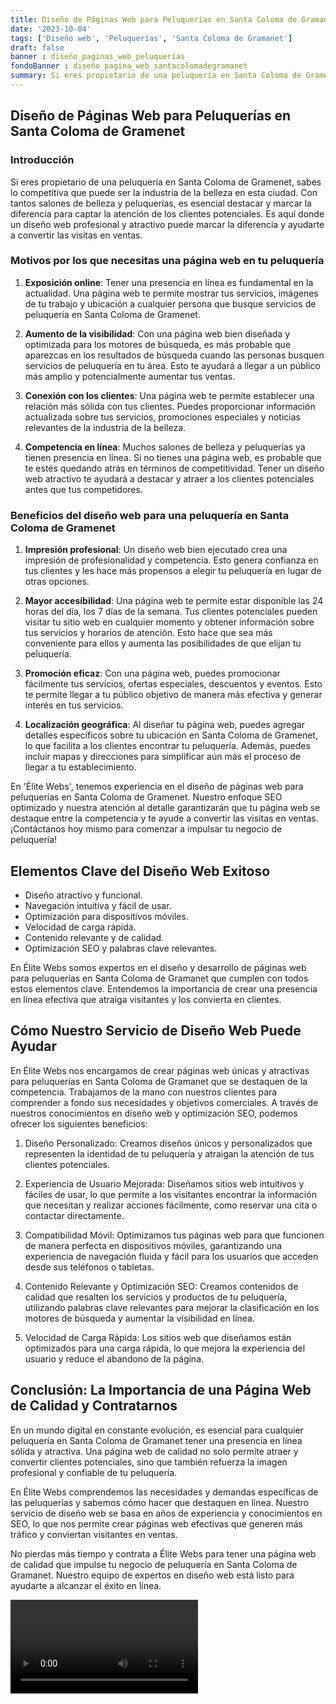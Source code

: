 ```yaml
---
title: Diseño de Páginas Web para Peluquerías en Santa Coloma de Gramanet
date: '2023-10-04'
tags: ['Diseño web', 'Peluquerías', 'Santa Coloma de Gramanet']
draft: false
banner : diseño_paginas_web_peluquerías
fondoBanner : diseño_pagina_web_santacolomadegramanet
summary: Si eres propietario de una peluquería en Santa Coloma de Gramenet, sabes lo competitiva que puede ser la industria de la belleza en esta ciudad. Con tantos salones de belleza y peluquerías, es esencial destacar y marcar la diferencia para captar la atención de los clientes potenciales. Es aquí donde un diseño web profesional y atractivo puede marcar la diferencia y ayudarte a convertir las visitas en ventas.
---
```


## Diseño de Páginas Web para Peluquerías en Santa Coloma de Gramenet

### Introducción

Si eres propietario de una peluquería en Santa Coloma de Gramenet, sabes lo competitiva que puede ser la industria de la belleza en esta ciudad. Con tantos salones de belleza y peluquerías, es esencial destacar y marcar la diferencia para captar la atención de los clientes potenciales. Es aquí donde un diseño web profesional y atractivo puede marcar la diferencia y ayudarte a convertir las visitas en ventas.

### Motivos por los que necesitas una página web en tu peluquería

1. **Exposición online**: Tener una presencia en línea es fundamental en la actualidad. Una página web te permite mostrar tus servicios, imágenes de tu trabajo y ubicación a cualquier persona que busque servicios de peluquería en Santa Coloma de Gramenet.

2. **Aumento de la visibilidad**: Con una página web bien diseñada y optimizada para los motores de búsqueda, es más probable que aparezcas en los resultados de búsqueda cuando las personas busquen servicios de peluquería en tu área. Esto te ayudará a llegar a un público más amplio y potencialmente aumentar tus ventas.

3. **Conexión con los clientes**: Una página web te permite establecer una relación más sólida con tus clientes. Puedes proporcionar información actualizada sobre tus servicios, promociones especiales y noticias relevantes de la industria de la belleza.

4. **Competencia en línea**: Muchos salones de belleza y peluquerías ya tienen presencia en línea. Si no tienes una página web, es probable que te estés quedando atrás en términos de competitividad. Tener un diseño web atractivo te ayudará a destacar y atraer a los clientes potenciales antes que tus competidores.

### Beneficios del diseño web para una peluquería en Santa Coloma de Gramenet

1. **Impresión profesional**: Un diseño web bien ejecutado crea una impresión de profesionalidad y competencia. Esto genera confianza en tus clientes y les hace más propensos a elegir tu peluquería en lugar de otras opciones.

2. **Mayor accesibilidad**: Una página web te permite estar disponible las 24 horas del día, los 7 días de la semana. Tus clientes potenciales pueden visitar tu sitio web en cualquier momento y obtener información sobre tus servicios y horarios de atención. Esto hace que sea más conveniente para ellos y aumenta las posibilidades de que elijan tu peluquería.

3. **Promoción eficaz**: Con una página web, puedes promocionar fácilmente tus servicios, ofertas especiales, descuentos y eventos. Esto te permite llegar a tu público objetivo de manera más efectiva y generar interés en tus servicios.

4. **Localización geográfica**: Al diseñar tu página web, puedes agregar detalles específicos sobre tu ubicación en Santa Coloma de Gramenet, lo que facilita a los clientes encontrar tu peluquería. Además, puedes incluir mapas y direcciones para simplificar aún más el proceso de llegar a tu establecimiento.

En 'Élite Webs', tenemos experiencia en el diseño de páginas web para peluquerías en Santa Coloma de Gramenet. Nuestro enfoque SEO optimizado y nuestra atención al detalle garantizarán que tu página web se destaque entre la competencia y te ayude a convertir las visitas en ventas. ¡Contáctanos hoy mismo para comenzar a impulsar tu negocio de peluquería!

<GifSeo />

<Cta />

## Elementos Clave del Diseño Web Exitoso
- Diseño atractivo y funcional.
- Navegación intuitiva y fácil de usar.
- Optimización para dispositivos móviles.
- Velocidad de carga rápida.
- Contenido relevante y de calidad.
- Optimización SEO y palabras clave relevantes.

En Élite Webs somos expertos en el diseño y desarrollo de páginas web para peluquerías en Santa Coloma de Gramanet que cumplen con todos estos elementos clave. Entendemos la importancia de crear una presencia en línea efectiva que atraiga visitantes y los convierta en clientes.

## Cómo Nuestro Servicio de Diseño Web Puede Ayudar
En Élite Webs nos encargamos de crear páginas web únicas y atractivas para peluquerías en Santa Coloma de Gramanet que se destaquen de la competencia. Trabajamos de la mano con nuestros clientes para comprender a fondo sus necesidades y objetivos comerciales. A través de nuestros conocimientos en diseño web y optimización SEO, podemos ofrecer los siguientes beneficios:

1. Diseño Personalizado: Creamos diseños únicos y personalizados que representen la identidad de tu peluquería y atraigan la atención de tus clientes potenciales.

2. Experiencia de Usuario Mejorada: Diseñamos sitios web intuitivos y fáciles de usar, lo que permite a los visitantes encontrar la información que necesitan y realizar acciones fácilmente, como reservar una cita o contactar directamente.

3. Compatibilidad Móvil: Optimizamos tus páginas web para que funcionen de manera perfecta en dispositivos móviles, garantizando una experiencia de navegación fluida y fácil para los usuarios que acceden desde sus teléfonos o tabletas.

4. Contenido Relevante y Optimización SEO: Creamos contenidos de calidad que resalten los servicios y productos de tu peluquería, utilizando palabras clave relevantes para mejorar la clasificación en los motores de búsqueda y aumentar la visibilidad en línea.

5. Velocidad de Carga Rápida: Los sitios web que diseñamos están optimizados para una carga rápida, lo que mejora la experiencia del usuario y reduce el abandono de la página.

## Conclusión: La Importancia de una Página Web de Calidad y Contratarnos
En un mundo digital en constante evolución, es esencial para cualquier peluquería en Santa Coloma de Gramanet tener una presencia en línea sólida y atractiva. Una página web de calidad no solo permite atraer y convertir clientes potenciales, sino que también refuerza la imagen profesional y confiable de tu peluquería.

En Élite Webs comprendemos las necesidades y demandas específicas de las peluquerías y sabemos cómo hacer que destaquen en línea. Nuestro servicio de diseño web se basa en años de experiencia y conocimientos en SEO, lo que nos permite crear páginas web efectivas que generen más tráfico y conviertan visitantes en ventas.

No pierdas más tiempo y contrata a Élite Webs para tener una página web de calidad que impulse tu negocio de peluquería en Santa Coloma de Gramanet. Nuestro equipo de expertos en diseño web está listo para ayudarte a alcanzar el éxito en línea.

<Video />

<CtaBot job='Peluquerías' city='Santa Coloma de Gramanet'/>

<Gmaps query='Santa Coloma de Gramanet+españa+maps' />